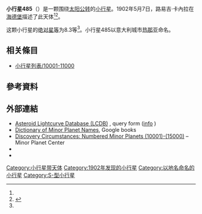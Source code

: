 {{Infobox planet
 | minorplanet     = yes
 | name            = 485 Genua
 | background      = #D6D6D6
 | image = 
 | image_size      = 
 | caption         =
 | discovery_ref   =  <ref name="MPC-object" />
 | discoverer      = [[路易吉·卡內拉|路易吉·卡內拉]]
 | discovery_site  = [[海德堡|海德堡]]
 | discovered      = 1902年5月7日
 | mpc_name        = 485 Genua
 | alt_names       = 485 Genua
 | pronounced      = 
 | named_after     = <ref name="MPC-object" />
 | mp_category     = [[主帶小行星|主帶小行星]] <ref name="MPC-object" /><ref name="jpldata" />
 | orbit_ref       = <ref name="a">[http://ssd.jpl.nasa.gov/sbdb.cgi?sstr=485 485] {{Wayback|url=http://ssd.jpl.nasa.gov/sbdb.cgi?sstr=485 |date=20210717063320 }}，小行星數據庫瀏覽器（JPL Small-Body Database Browser）－[[美国国家航空航天局|美国国家航空航天局]]喷气推进实验室</ref>
 | epoch           = 2018-03-23.0（[[儒略日|JD]] 2458200.5）
 | uncertainty     = 0
 | observation_arc = 
 | aphelion = {{convert|3.277|AU|km|3|abbr=on|lk=out}}
 | perihelion      = {{convert|2.2189059|AU|km|3|abbr=on}}
 | semimajor       = 2.7481288
 | eccentricity    = 0.1925757
 | period          = 4.56[[儒略年|yr]]
 | mean_anomaly    = 247.83755[[度|°]]
 | mean_motion     = {{Deg2DMS|0.21634570|sup=ms}} / day
 | inclination     = 13.86782
 | asc_node        = 193.43857°
 | arg_peri        = 272.44358
 | mean_diameter   = 
 | rotation        = 
 | albedo          =
 | spectral_type   =
 | abs_magnitude   = 8.3<ref name="jpldata" />
}}
'''小行星485'''（{{lang-en|485 Genua}}）是一颗围绕[[太阳|太阳]][[公转|公转]]的[[小行星|小行星]]。1902年5月7日，路易吉·卡內拉在[[海德堡|海德堡]]描述了此天体<ref name="a" /><ref>{{cite news|title=小行星列表|url=http://cfa-www.harvard.edu/iau/lists/NumberedMPs.txt|accessdate=2018-10-19|newspaper=哈佛大学|archive-date=2008-05-17|archive-url=https://web.archive.org/web/20080517010638/http://cfa-www.harvard.edu/iau/lists/NumberedMPs.txt|dead-url=no}}</ref>。

这颗小行星的[[绝对星等|绝对星等]]为8.3等<ref name="a" />。小行星485以意大利城市[[热那亚|热那亚]]命名。

== 相关條目 ==
*[[小行星列表/10001-11000|小行星列表/10001-11000]]

== 參考資料 ==
{{reflist|refs=

<ref name="jpldata">{{cite web
  |type       = 2018-01-26 last obs.
  |title      = JPL Small-Body Database Browser:485 Genua-485 Genua
  |url        = https://ssd.jpl.nasa.gov/sbdb.cgi?sstr=485
  |publisher  = [[Jet_Propulsion_Laboratory|Jet Propulsion Laboratory]]
  |accessdate = 28 March 2018}}</ref>

<ref name="MPC-object">{{cite web
  |title      = 485 Genua
  |work      = Minor Planet Center
  |url      = https://www.minorplanetcenter.net/db_search/show_object?object_id=485
  |accessdate      = 28 March 2018
  |archive-date      = 2016-08-16
  |archive-url      = https://web.archive.org/web/20160816193647/http://www.minorplanetcenter.net/db_search/show_object?object_id=485
  |dead-url      = no
  }}</ref>

}}

==  外部連結 ==
* [http://www.minorplanet.info/PHP/lcdbsummaryquery.php Asteroid Lightcurve Database (LCDB)] {{Wayback|url=http://www.minorplanet.info/PHP/lcdbsummaryquery.php |date=20171210173955 }}, query form ([http://www.minorplanet.info/lightcurvedatabase.html info] {{Wayback|url=http://www.minorplanet.info/lightcurvedatabase.html |date=20171216050541 }})
* [https://books.google.com/books?id=aeAg1X7afOoC&pg Dictionary of Minor Planet Names], Google books
* [http://www.minorplanetcenter.net/iau/lists/NumberedMPs010001.html Discovery Circumstances: Numbered Minor Planets (10001)-(15000)] {{Wayback|url=http://www.minorplanetcenter.net/iau/lists/NumberedMPs010001.html |date=20180612162317 }} – Minor Planet Center
* {{AstDys|485}}
* {{JPL small body}}

{{Minor Planet Number|[[小行星484|小行星484]]|[[小行星486|小行星486]]}}
{{小天体}}

[[Category:小行星带天体|Category:小行星带天体]]
[[Category:1902年发现的小行星|Category:1902年发现的小行星]]
[[Category:以地名命名的小行星|Category:以地名命名的小行星]]
[[Category:S-型小行星|Category:S-型小行星]]